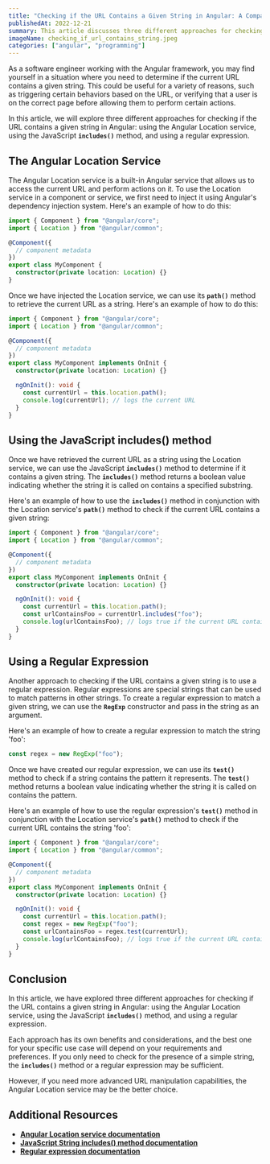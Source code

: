 ```yaml
---
title: "Checking if the URL Contains a Given String in Angular: A Comparison of Three Approaches"
publishedAt: 2022-12-21
summary: This article discusses three different approaches for checking if a URL contains a given string in Angular, including using the Location service, the JavaScript includes() method, and regular expressions.
imageName: checking_if_url_contains_string.jpeg
categories: ["angular", "programming"]
---
```


As a software engineer working with the Angular framework, you may find yourself in a situation where you need to determine if the current URL contains a given string. This could be useful for a variety of reasons, such as triggering certain behaviors based on the URL, or verifying that a user is on the correct page before allowing them to perform certain actions.

In this article, we will explore three different approaches for checking if the URL contains a given string in Angular: using the Angular Location service, using the JavaScript **`includes()`** method, and using a regular expression.

## **The Angular Location Service**

The Angular Location service is a built-in Angular service that allows us to access the current URL and perform actions on it. To use the Location service in a component or service, we first need to inject it using Angular's dependency injection system. Here's an example of how to do this:

```ts
import { Component } from "@angular/core";
import { Location } from "@angular/common";

@Component({
  // component metadata
})
export class MyComponent {
  constructor(private location: Location) {}
}
```

Once we have injected the Location service, we can use its **`path()`** method to retrieve the current URL as a string. Here's an example of how to do this:

```ts
import { Component } from "@angular/core";
import { Location } from "@angular/common";

@Component({
  // component metadata
})
export class MyComponent implements OnInit {
  constructor(private location: Location) {}

  ngOnInit(): void {
    const currentUrl = this.location.path();
    console.log(currentUrl); // logs the current URL
  }
}
```

## **Using the JavaScript includes() method**

Once we have retrieved the current URL as a string using the Location service, we can use the JavaScript **`includes()`** method to determine if it contains a given string. The **`includes()`** method returns a boolean value indicating whether the string it is called on contains a specified substring.

Here's an example of how to use the **`includes()`** method in conjunction with the Location service's **`path()`** method to check if the current URL contains a given string:

```ts
import { Component } from "@angular/core";
import { Location } from "@angular/common";

@Component({
  // component metadata
})
export class MyComponent implements OnInit {
  constructor(private location: Location) {}

  ngOnInit(): void {
    const currentUrl = this.location.path();
    const urlContainsFoo = currentUrl.includes("foo");
    console.log(urlContainsFoo); // logs true if the current URL contains 'foo', false otherwise
  }
}
```

## **Using a Regular Expression**

Another approach to checking if the URL contains a given string is to use a regular expression. Regular expressions are special strings that can be used to match patterns in other strings. To create a regular expression to match a given string, we can use the **`RegExp`** constructor and pass in the string as an argument.

Here's an example of how to create a regular expression to match the string 'foo':

```ts
const regex = new RegExp("foo");
```

Once we have created our regular expression, we can use its **`test()`** method to check if a string contains the pattern it represents. The **`test()`** method returns a boolean value indicating whether the string it is called on contains the pattern.

Here's an example of how to use the regular expression's **`test()`** method in conjunction with the Location service's **`path()`** method to check if the current URL contains the string 'foo':

```ts
import { Component } from "@angular/core";
import { Location } from "@angular/common";

@Component({
  // component metadata
})
export class MyComponent implements OnInit {
  constructor(private location: Location) {}

  ngOnInit(): void {
    const currentUrl = this.location.path();
    const regex = new RegExp("foo");
    const urlContainsFoo = regex.test(currentUrl);
    console.log(urlContainsFoo); // logs true if the current URL contains 'foo', false otherwise
  }
}
```

## **Conclusion**

In this article, we have explored three different approaches for checking if the URL contains a given string in Angular: using the Angular Location service, using the JavaScript **`includes()`** method, and using a regular expression.

Each approach has its own benefits and considerations, and the best one for your specific use case will depend on your requirements and preferences. If you only need to check for the presence of a simple string, the **`includes()`** method or a regular expression may be sufficient.

However, if you need more advanced URL manipulation capabilities, the Angular Location service may be the better choice.

## **Additional Resources**

- [**Angular Location service documentation**](https://angular.io/api/common/Location)
- [**JavaScript String includes() method documentation**](https://developer.mozilla.org/en-US/docs/Web/JavaScript/Reference/Global_Objects/String/includes)
- [**Regular expression documentation**](https://developer.mozilla.org/en-US/docs/Web/JavaScript/Guide/Regular_Expressions)
